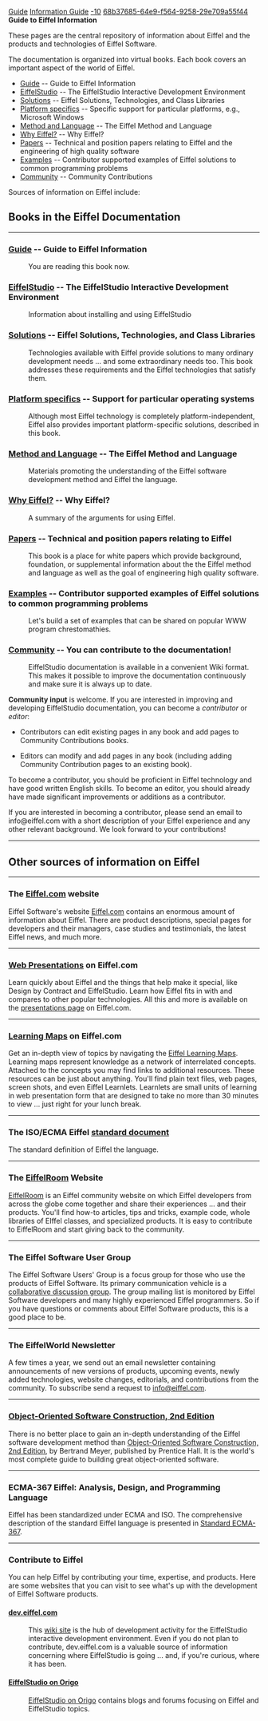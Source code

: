 [[Property:title|Guide]]
[[Property:link_title|Information Guide]]
[[Property:weight|-10]]
[[Property:uuid|68b37685-64e9-f564-9258-29e709a55f44]]
'''Guide to Eiffel Information'''

These pages are the central repository of information about Eiffel and the products and technologies of Eiffel Software.

The documentation is organized into virtual books. Each book covers an important aspect of the world of Eiffel.

* [[Guide]] -- Guide to Eiffel Information
* [[EiffelStudio]] -- The EiffelStudio Interactive Development Environment
* [[Solutions]] -- Eiffel Solutions, Technologies, and Class Libraries
* [[Platform specifics]] -- Specific support for particular platforms, e.g., Microsoft Windows 
* [[Method|Method and Language]] -- The Eiffel Method and Language
* [[Why Eiffel?]] -- Why Eiffel?
* [[Papers]] -- Technical and position papers relating to Eiffel and the engineering of high quality software
* [[Examples]] -- Contributor supported examples of Eiffel solutions to common programming problems
* [[Community]] -- Community Contributions
<!--break-->
Sources of information on Eiffel include:

==Books in the Eiffel Documentation==
----

===[[Guide]] -- Guide to Eiffel Information===

:You are reading this book now.

===[[EiffelStudio]] -- The EiffelStudio Interactive Development Environment===

:Information about installing and using EiffelStudio

===[[Solutions]] -- Eiffel Solutions, Technologies, and Class Libraries===

:Technologies available with Eiffel provide solutions to many ordinary development needs ... and some extraordinary needs too. This book addresses these requirements and the Eiffel technologies that satisfy them.

===[[Platform specifics]] -- Support for particular operating systems===

:Although most  Eiffel technology is completely platform-independent, Eiffel also provides important platform-specific solutions, described in this book.

===[[Method|Method and Language]] -- The Eiffel Method and Language===

:Materials promoting the understanding of the Eiffel software development method and Eiffel the language.

===[[Why Eiffel?]] -- Why Eiffel? ===

:A summary of the arguments for using Eiffel.

===[[Papers]] -- Technical and position papers relating to Eiffel===

:This book is a place for white papers which provide background, foundation, or supplemental information about the the Eiffel method and language as well as the goal of engineering high quality software. 

===[[Examples]] -- Contributor supported examples of Eiffel solutions to common programming problems===

:Let's build a set of examples that can be shared on popular WWW program chrestomathies. 

===[[Community]] -- You can contribute to the documentation!===

:EiffelStudio documentation is available in a convenient Wiki format. This makes it possible to improve the documentation continuously and make sure it is always up to date.



'''Community input''' is welcome. If you are interested in improving and developing EiffelStudio documentation, you can become a ''contributor'' or ''editor'':

* Contributors can edit existing pages in any book and add pages to Community Contributions books.

* Editors can modify and add pages in any book (including adding Community Contribution pages to an existing book).

To become a contributor, you should be proficient in Eiffel technology and have good written English skills. To become an editor, you should already have made significant improvements or additions as a contributor.

If you are interested in becoming a contributor, please send an email to info@eiffel.com with a short description of your Eiffel experience and any other relevant background. We look forward to your contributions!



----

==Other sources of information on Eiffel==

----


===The [http://eiffel.com Eiffel.com] website===

Eiffel Software's website [http://eiffel.com Eiffel.com] contains an enormous amount of information about Eiffel. There are product descriptions, special pages for developers and their managers, case studies and testimonials, the latest Eiffel news, and much more.


----

===[http://eiffel.com/developers/presentations/ Web Presentations] on Eiffel.com===

Learn quickly about Eiffel and the things that help make it special, like Design by Contract and EiffelStudio. Learn how Eiffel fits in with and compares to other popular technologies. All this and more is available on the [http://eiffel.com/developers/presentations/ presentations page] on Eiffel.com. 


----

===[http://eiffel.com/developers/learning_maps/ Learning Maps] on Eiffel.com===

Get an in-depth view of topics by navigating the [http://eiffel.com/developers/learning_maps/ Eiffel Learning Maps]. Learning maps represent knowledge as a network of interrelated concepts. Attached to the concepts you may find links to additional resources. These resources can be just about anything. You'll find plain text files, web pages, screen shots, and even Eiffel Learnlets. Learnlets are small units of learning in web presentation form that are designed to take no more than 30 minutes to view ... just right for your lunch break.


----

===The ISO/ECMA Eiffel [http://www.ecma-international.org/publications/standards/Ecma-367.htm standard document]===

The standard definition of Eiffel the language.


----

===The [http://www.eiffelroom.com/ EiffelRoom] Website===

[http://www.eiffelroom.com/ EiffelRoom] is an Eiffel community website on which Eiffel developers from across the globe come together and share their experiences ... and their products. You'll find how-to articles, tips and tricks, example code, whole libraries of EIffel classes, and specialized products. It is easy to contribute to EiffelRoom and start giving back to the community.


----

===The Eiffel Software User Group===

The Eiffel Software Users' Group is a focus group for those who use the products of Eiffel Software. Its primary communication vehicle is a [http://groups.eiffel.com/ collaborative discussion group]. The group mailing list is monitored by Eiffel Software developers and many highly experienced Eiffel programmers. So if you have questions or comments about Eiffel Software products, this is a good place to be.


----

===The EiffelWorld Newsletter===

A few times a year, we send out an email newsletter containing announcements of new versions of products, upcoming events, newly added technologies, website changes, editorials, and contributions from the community. To subscribe send a request to [mailto:info@eiffel.com info@eiffel.com].


----

===[[Object-Oriented Software Construction, 2nd Edition]]===

There is no better place to gain an in-depth understanding of the Eiffel software development method than [[Object-Oriented Software Construction, 2nd Edition]], by Bertrand Meyer, published by Prentice Hall. It is the world's most complete guide to building great object-oriented software.


----

===ECMA-367 Eiffel: Analysis, Design, and Programming Language===

Eiffel has been standardized under ECMA and ISO. The comprehensive description of the standard Eiffel language is presented in [http://www.ecma-international.org/publications/standards/Ecma-367.htm Standard ECMA-367].


----

===Contribute to Eiffel===

You can help Eiffel by contributing your time, expertise, and products. Here are some websites that you can visit to see what's up with the development of Eiffel Software products. 

====[http://dev.eiffel.com dev.eiffel.com]====

:This [http://dev.eiffel.com wiki site] is the hub of development activity for the EiffelStudio interactive development environment. Even if you do not plan to contribute, dev.eiffel.com is a valuable source of information concerning where EiffelStudio is going ... and, if you're curious, where it has been.

====[http://eiffelstudio.origo.ethz.ch/ EiffelStudio on Origo]====

:[http://eiffelstudio.origo.ethz.ch/ EiffelStudio on Origo] contains blogs and forums focusing on Eiffel and EiffelStudio topics.

